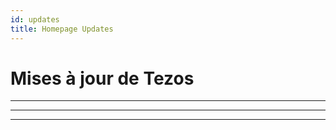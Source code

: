 ```yaml
---
id: updates
title: Homepage Updates 
---
```



<!-- Updates imported into the NewsUpdates module from /src/data/updates/updates.json, compiled from Tezos Updates - Sheet1.tsv. See README. -->

# Mises à jour de Tezos

---

<NewsUpdates category="Tezos protocol" translatedTitle="Protocole Tezos" img="/img/icons/tezos-protocol.svg"/>

---

<NewsUpdates category="Development" translatedTitle="Développement" img="/img/icons/development.svg"/>

---

<NewsUpdates category="Ecosystem" translatedTitle="Écosystème" img="/img/icons/ecosystem.svg"/>